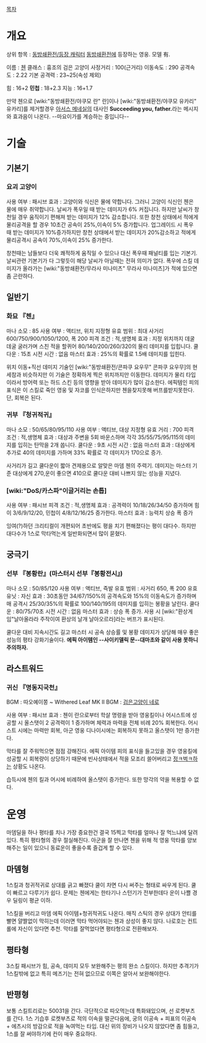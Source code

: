 [[목차]]

= 개요 =
상위 항목 : [[동방쇄환전/등장 캐릭터]]
[[동방쇄환전]]에 등장하는 영웅.  모델 有.


이름 : [[첸]]
클래스 : 흉조의 검은 고양이
사정거리 : 100(근거리)
이동속도 : 290
공격속도 : 2.22
기본 공격력 : 23~25(속성 제외)

힘 : 16+2
'''민첩''' : 18+2.3
지능 : 16+1.7

만약 첸으로 [wiki:"동방쇄환전/야쿠모 란" 란]이나 [wiki:"동방쇄환전/야쿠모 유카리" 유카리]를 제거할경우 [[아서스 메네실]]의 대사인 '''Succeeding you, father.'''라는 메시지와 효과음이 나온다. --마요이가를 계승하는 중입니다-- 
= 기술 =
== 기본기 ==
=== 요괴 고양이 ===

사용 여부 : 패시브
효과 : 고양이와 식신은 물에 약합니다. 그러니 고양이 식신인 첸은 물에 매우 취약합니다. 날씨가 폭우일 때 받는 데미지가 6% 커집니다. 하지만 날씨가 창천일 경우 움직이기 편해져 받는 데미지가 12% 감소합니다. 또한 창천 상태에서 적에게 물리공격을 할 경우 10초간 공속이 25%,이속이 5% 증가합니다.
업그레이드 시 폭우 때 받는 데미지가 10%증가하지만
창천 상태에서 받는 데미지가 20%감소하고 적에게 물리공격시 공속이 70%,이속이 25% 증가한다.

창천때는 남들보다 더욱 쾌적하게 움직일 수 있으나 대신 폭우때 패널티를 입는 기본기. 날씨관련 기본기가 다 그렇듯이 해당 날씨가 아닐때는 전혀 의미가 없다. 폭우에 스킬 데미지가 올라가는 [wiki:"동방쇄환전/무라사 미나미츠" 무라사 미나미츠]가 적에 있으면 좀 곤란하다. 

== 일반기 ==

=== 화묘 『첸』 ===

마나 소모 : 85
사용 여부 : 액티브, 위치 지정형
유효 범위 : 최대 사거리 600/750/900/1050/1200, 폭 200
피격 조건 : 적,생명체
효과 : 지정 위치까지 데굴데굴 굴러가며 스친 적을 할퀴어 80/140/200/260/320의 물리 데미지를 입힙니다.
쿨다운 : 15초
시전 시간 : 없음
마스터 효과 : 25%의 확률로 1.5배 데미지를 입힌다.

위치 이동+직선 데미지 기술인 [wiki:"동방쇄환전/콘파쿠 요우무" 콘파쿠 요우무]의 현세참과 비슷하지만 이 기술은 정확하게 찍은 위치까지만 이동한다. 데미지가 물리 타입이라서 방어력 또는 하드 스킨 등의 영향을 받아 데미지가 많이 감소한다. 에픽템인 피의 표식은 이 스킬로 죽인 영웅 및 자코를 인식은하지만 첸을찾지못해 버프를받지못한다. 단, 회복은 된다.


=== 귀부 『청귀적귀』 ===

마나 소모 : 50/65/80/95/110
사용 여부 : 액티브, 대상 지정형
유효 거리 : 700
피격 조건 : 적,생명체
효과 : 대상과 주변을 5회 바운스하며 각각 35/55/75/95/115의 데미지를 입히는 탄막을 2개 쏩니다.
쿨다운 : 9초
시전 시간 : 없음
마스터 효과 : 대상에게 추가로 40의 데미지를 가하며 33% 확률로 각 데미지가 170으로 증가.

사거리가 길고 쿨다운이 짧아 견제용으로 알맞은 마뎀 첸의 주력기. 데미지는 마스터 기준 대상에게 270,운이 좋으면 410으로 쿨다운 대비 나쁘지 않는 성능을 지녔다.

=== [wiki:"DoS/카스파"이글거리는 손톱] ===

사용 여부 : 패시브
피격 조건 : 적,생명체
효과 : 공격력이 10/18/26/34/50 증가하며 힘이 3/6/9/12/20, 민첩이 4/8/12/16/25 증가한다.
마스터 효과 : 능력치 상승 폭 증가

잉여(?)하던 크리티컬이 개편되어 초반에도 평을 치기 편해졌다는 평이 대다수. 하지만 대다수가 1스로 막타먹는게 일반화되면서 많이 묻혔다. 

== 궁극기 ==

=== 선부 『봉황란』(마스터시 선부『봉황전시』) ===

마나 소모 : 50/85/120
사용 여부 : 액티브, 즉발
유효 범위 : 사거리 650, 폭 200
유효 유닛 : 자신
효과 : 30초동안 34/67/150%의 공격속도와 15%의 이동속도가 증가하며 매 공격시 25/30/35%의 확률로 100/140/195의 데미지를 입히는 봉황을 날린다.
쿨다운 : 80/75/70초
시전 시간 : 없음
마스터 효과 : 상승 폭 증가.
사용 시 [wiki:"환상게임"날아올라라 주작이여 환상의 날개 날아오르라]라는 버프가 표시된다.


쿨다운 대비 지속시간도 길고 마스터 시 공속 상승률 및 봉황 데미지가 상당해 매우 좋은 성능의 평타 강화기술이다. '''에픽 아이템인 --사이키델릭 문--대마초와 같이 사용 못하니 주의하자.'''

== 라스트워드 ==

=== 귀신 『명동지국천』 ===

BGM : 따오예이쫑 ~ Withered Leaf
MK II BGM : [[검은고양이 네로]]

사용 여부 : 패시브
효과 : 첸이 란으로부터 학살 명령을 받아 영웅킬이나 어시스트에 성공할 시 올스탯이 2 공격력이 1 증가하며 체력과 마력을 전체 비례 20% 회복한다. 어시스트 시에는 마력만 회복, 아군 영웅 디나이시에는 회복하지 못하고 올스탯이 1만 증가한다.

막타를 잘 주워먹으면 점점 강해진다. 에픽 아이템 피의 표식을 들고있을 경우 영웅킬에 성공할 시 회복량이 상당하기 때문에 빈사상태에서 적을 모조리 쓸어버리고 [[정ㅋ벅ㅋ]]하는 상황도 나온다.

습득시에 첸의 킬과 어시에 비례하여 올스탯이 증가한다. 또한 망각의 약을 복용할 수 없다.
= 운영 =
마뎀딜을 하나 평타를 치나 가장 중요한건 결국 15찍고 막타를 얼마나 잘 먹느냐에 달려 있다. 특히 평타형의 경우 절실해진다. 아군을 잘 만나면 첸을 위해 적 영웅 막타를 양보해주는 일이 있으니 동료운이 좋을수록 즐겁게 할 수 있다.

== 마뎀형 ==
1스킬과 청귀적귀로 상대를 긁고 빠졌다 쿨이 차면 다시 써주는 형태로 싸우게 된다. 쿨이 빠르고 다루기가 쉽다. 문제는 첸에게는 한타기나 스턴기가 전부한데다 운이 나쁠 경우 딜링이 평균 이하. 

1스킬을 버리고 마뎀 에픽 아이템+청귀적귀도 나온다. 매직 스틱의 경우 상대가 안티를 빨면 얄짤없이 막히는데 이러면 막타 먹어야되는 첸과 상성이 좋지 않다. 나로호는 컨트롤에 자신이 있다면 추천. 막타를 잘먹었다면 평타형으로 전환해보자.

== 평타형 ==
3스킬 패시브가 힘, 공속, 데미지 모두 보완해주는 평의 완소 스킬이다. 하지만 추격기가 1스킬밖에 없고 특히 메즈기는 전혀 없으므로 이쪽은 알아서 보완해야한다. 


== 반평형 ==

보통 스킬트리로는 50031을 간다. 극단적으로 따오먹는데 특화돼있으며, 선 로켓부츠를 간다. 1스 기습후 로켓부츠로 적의 이속을 떨군다음에, 궁의 이공속 + 피표의 이공속 + 에츠시의 방감으로 적을 녹여먹는 타입. 대신 위의 장비가 나오지 않았다면 좀 힘들고, 1스를 잘 써야하기에 컨이 매우 중요하다.
